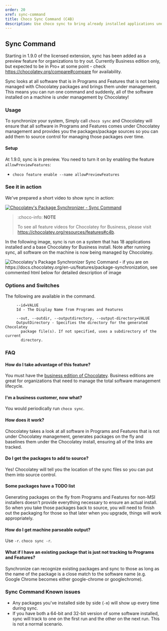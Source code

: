 ---
order: 20
xref: sync-command
title: Choco Sync Command (C4B)
description: Use choco sync to bring already installed applications under Chocolatey management
---

## Sync Command

Starting in 1.9.0 of the licensed extension, sync has been added as a preview feature for organizations to try out. Currently Business edition only, but expected to be in Pro+ at some point - check https://chocolatey.org/compare#compare for availability.

Sync looks at all software that is in Programs and Features that is not being managed with Chocolatey packages and brings them under management. This means you can run one command and suddenly, all of the software installed on a machine is under management by Chocolatey!

### Usage

To synchronize your system, Simply call `choco sync` and Chocolatey will ensure that all software in Programs and Features comes under Chocolatey management and provides you the packages/package sources so you can add them to source control for managing those packages over time.

#### Setup

At 1.9.0, sync is in preview. You need to turn it on by enabling the feature  `allowPreviewFeatures`:

* `choco feature enable --name allowPreviewFeatures`

### See it in action

We've prepared a short video to show sync in action:

[![Chocolatey's Package Synchronizer - Sync Command](/images/features/sync-command-video.png)](https://youtu.be/tzSsYHYsjf4 "Chocolatey's Package Synchronizer - Sync Command")

> :choco-info: **NOTE**
>
> To see all feature videos for Chocolatey for Business, please visit https://chocolatey.org/resources/features#c4b.

In the following image, sync is run on a system that has 18 applications installed and a base Chocolatey for Business install. Note after running sync, all software on the machine is now being managed by Chocolatey.

![Chocolatey's Package Synchronizer Sync Command - if you are on https://docs.chocolatey.org/en-us/features/package-synchronization, see commented html below for detailed description of image](/images/features/features_choco_sync.png)

<!--
Text in the image above:

Package Synchronizer's Sync Command

- Brings unmanaged software under Chocolatey management
- Provides you the source packaging and package output
- Automate existing systems in under 90 seconds!
- Machine parseable with `-r`
- Links existing packages not tracking to Programs and Features

This image shows running `choco sync`. It shows first a system that has 18 applications installed outside of Chocolatey, then runs `choco sync` and watches Chocolatey generate packages and baseline the system. Then it shows `choco list -lo --include-programs` again, which shows that all software on the machine is now being managed by Chocolatey.

-->

### Options and Switches

The following are available in the <Xref title="choco sync" value="choco-command-sync" /> command.

~~~
     --id=VALUE
     Id - The Display Name from Programs and Features

     --out, --outdir, --outputdirectory, --output-directory=VALUE
     OutputDirectory - Specifies the directory for the generated Chocolatey
       package file(s). If not specified, uses a subdirectory of the current
       directory.
~~~

### FAQ

#### How do I take advantage of this feature?

You must have the [business edition of Chocolatey](https://chocolatey.org/pricing). Business editions are great for organizations that need to manage the total software management lifecycle.

#### I'm a business customer, now what?

You would periodically run `choco sync`.

#### How does it work?

Chocolatey takes a look at all software in Programs and Features that is not under Chocolatey management, generates packages on the fly and baselines them under the Chocolatey install, ensuring all of the links are tracked.

#### Do I get the packages to add to source?

Yes! Chocolatey will tell you the location of the sync files so you can put them into source control.

#### Some packages have a TODO list

Generating packages on the fly from Programs and Features for non-MSI installers doesn't provide everything necessary to ensure an actual install. So when you take those packages back to source, you will need to finish out the packaging for those so that later when you upgrade, things will work appropriately.

#### How do I get machine parseable output?

Use `-r`. `choco sync -r`.

#### What if I have an existing package that is just not tracking to Programs and Features?

Synchronize can recognize existing packages and sync to those as long as the name of the package is a close match to the software name (e.g. Google Chrome becomes either google-chrome or googlechrome).

### Sync Command Known issues

* Any packages you've installed side by side (`-m`) will show up every time during sync.
* If you have both a 64-bit and 32-bit version of some software installed, sync will track to one on the first run and the other on the next run. This is not a normal scenario.